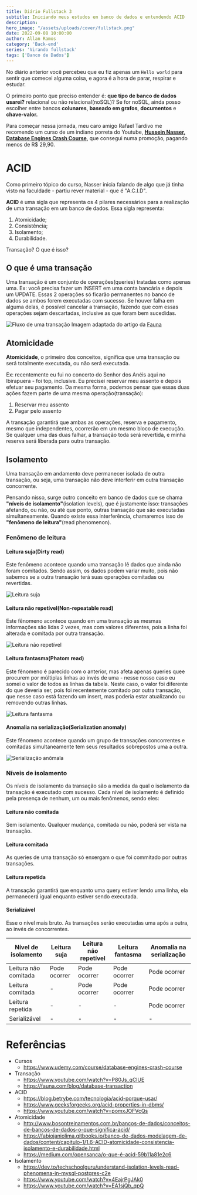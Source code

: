 ```yaml
---
title: Diário Fullstack 3
subtitle: Iniciando meus estudos em banco de dados e entendendo ACID
description:
hero_image: "/assets/uploads/cover/fullstack.png"
date: 2022-09-08 10:00:00
author: Allan Ramos
category: 'Back-end'
series: 'Virando fullstack'
tags: ['Banco de Dados']
---
```


No diário anterior você percebeu que eu fiz apenas um `Hello world` para sentir que comecei alguma coisa, e agora é a hora de parar, respirar e estudar.

O primeiro ponto que preciso entender é: **que tipo de banco de dados usarei?** relacional ou não relacional(noSQL)? Se for noSQL, ainda posso escolher entre bancos **colunares**, **baseado em grafos**, **documentos** e **chave-valor.**

Para começar nessa jornada, meu caro amigo Rafael Tardivo me recomendo um curso de um indiano porreta do Youtube, [**Hussein Nasser, Database Engines Crash Course**](https://www.udemy.com/course/database-engines-crash-course/), que consegui numa promoção, pagando menos de R$ 29,90.

# ACID

Como primeiro tópico do curso, Nasser inicia falando de algo que já tinha visto na faculdade - partiu rever material - que é "A.C.I.D".

**ACID** é uma sigla que representa os 4 pilares necessários para a realização de uma transação em um banco de dados. Essa sigla representa:

1. Atomicidade;
2. Consistência;
3. Isolamento;
4. Durabilidade.

Transação? O que é isso?

## O que é uma transação

Uma transação é um conjunto de operações(queries) tratadas como apenas uma. Ex: você precisa fazer um INSERT em uma conta bancária e depois um UPDATE. Essas 2 operações só ficarão permanentes no banco de dados se ambos forem executadas com sucesso. Se houver falha em alguma delas, é possível cancelar a transação, fazendo que com essas operações sejam descartadas, inclusive as que foram bem sucedidas.

![Fluxo de uma transação](/assets/uploads/posts/diario-full-stack-3/transacao.png)
Imagem adaptada do artigo da [Fauna](https://fauna.com/blog/database-transaction)

## Atomicidade

**Atomicidade**, o primeiro dos conceitos, significa que uma transação ou será totalmente executada, ou não será executada.

Ex: recentemente eu fui no concerto do Senhor dos Anéis aqui no Ibirapuera - foi top, inclusive. Eu precisei reservar meu assento e depois efetuar seu pagamento. Da mesma forma, podemos pensar que essas duas ações fazem parte de uma mesma operação(transação):

1. Reservar meu assento
2. Pagar pelo assento

A transação garantirá que ambas as operações, reserva e pagamento, mesmo que independentes, ocorrerão em um mesmo bloco de execução. Se qualquer uma das duas falhar, a transação toda será revertida, e minha reserva será liberada para outra transação.

## Isolamento

Uma transação em andamento deve permanecer isolada de outra transação, ou seja, uma transação não deve interferir em outra transação concorrente.

Pensando nisso, surge outro conceito em banco de dados que se chama **"níveis de isolamento"**(isolation levels), que é justamente isso: transações afetando, ou não, ou até que ponto, outras transação que são executadas simultaneamente. Quando existe essa interferência, chamaremos isso de **"fenômeno de leitura"**(read phenomenon).

### Fenômeno de leitura

#### Leitura suja(Dirty read)

Este fenômeno acontece quando uma transação lê dados que ainda não foram comitados. Sendo assim, os dados podem variar muito, pois não sabemos se a outra transação terá suas operações comitadas ou revertidas.

![Leitura suja](/assets/uploads/posts/diario-full-stack-3/dirty-read.png)

#### Leitura não repetível(Non-repeatable read)

Este fênomeno acontece quando em uma transação as mesmas informações são lidas 2 vezes, mas com valores diferentes, pois a linha foi alterada e comitada por outra transação.

![Leitura não repetível](/assets/uploads/posts/diario-full-stack-3/non-repeatable-read.png)

#### Leitura fantasma(Phatom read)

Este fênomeno é parecido com o anterior, mas afeta apenas queries quee procurem por múltiplas linhas ao invés de uma - nesse nosso caso eu somei o valor de todos as linhas da tabela. Neste caso, o valor foi diferente do que deveria ser, pois foi recentemente comitado por outra transação, que nesse caso está fazendo um insert, mas poderia estar atualizando ou removendo outras linhas.

![Leitura fantasma](/assets/uploads/posts/diario-full-stack-3/phantom-read.png)

#### Anomalia na serialização(Serialization anomaly)

Este fênomeno acontece quando um grupo de transações concorrentes e comitadas simultaneamente tem seus resultados sobrepostos uma a outra.

![Serialização anômala](/assets/uploads/posts/diario-full-stack-3/serialization-anomaly.png)

### Níveis de isolamento

Os níveis de isolamento da transação são a medida da qual o isolamento da transação é executado com sucesso. Cada nível de isolamento é definido pela presença de nenhum, um ou mais fenômenos, sendo eles:

#### Leitura não comitada

Sem isolamento. Qualquer mudança, comitada ou não, poderá ser vista na transação.

#### Leitura comitada

As queries de uma transação só enxergam o que foi commitado por outras transações.

#### Leitura repetida

A transação garantirá que enquanto uma query estiver lendo uma linha, ela permanecerá igual enquanto estiver sendo executada.

#### Serializável

Esse o nível mais bruto. As transações serão executadas uma após a outra, ao invés de concorrentes.

<table>
  <thead>
    <th>Nível de isolamento</th>
    <th>Leitura suja</th>
    <th>Leitura não repetível</th>
    <th>Leitura fantasma</th>
    <th>Anomalia na serialização</th>
  </thead>
  <tbody>
    <tr>
      <td>Leitura não comitada</td>
      <td>Pode ocorrer</td>
      <td>Pode ocorrer</td>
      <td>Pode ocorrer</td>
      <td>Pode ocorrer</td>
    </tr>
    <tr>
      <td>Leitura comitada</td>
      <td>-</td>
      <td>Pode ocorrer</td>
      <td>Pode ocorrer</td>
      <td>Pode ocorrer</td>
    </tr>
    <tr>
      <td>Leitura repetida</td>
      <td>-</td>
      <td>-</td>
      <td>-</td>
      <td>Pode ocorrer</td>
    </tr>
    <tr>
      <td>Serializável</td>
      <td>-</td>
      <td>-</td>
      <td>-</td>
      <td>-</td>
    </tr>
  </tbody>
</table>

# Referências

- Cursos
  - https://www.udemy.com/course/database-engines-crash-course
- Transação
  - https://www.youtube.com/watch?v=P80Js_qClUE
  - https://fauna.com/blog/database-transaction
- ACID
  - https://blog.betrybe.com/tecnologia/acid-porque-usar/
  - https://www.geeksforgeeks.org/acid-properties-in-dbms/
  - https://www.youtube.com/watch?v=pomxJOFVcQs
- Atomicidade
  - http://www.bosontreinamentos.com.br/bancos-de-dados/conceitos-de-bancos-de-dados-o-que-significa-acid/
  - https://fabiojaniolima.gitbooks.io/banco-de-dados-modelagem-de-dados/content/capitulo-1/1.6-ACID-atomicidade-consistencia-isolamento-e-durabilidade.html
  - https://medium.com/opensanca/o-que-é-acid-59b11a81e2c6
- Isolamento
  - https://dev.to/techschoolguru/understand-isolation-levels-read-phenomena-in-mysql-postgres-c2e
  - https://www.youtube.com/watch?v=4EajrPgJAk0
  - https://www.youtube.com/watch?v=EA1sjQb_qpQ
